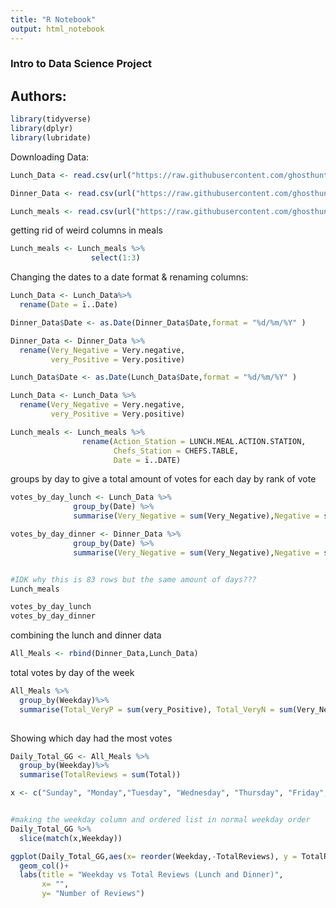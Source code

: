 ---
title: "R Notebook"
output: html_notebook
---
### Intro to Data Science Project
## Authors:


```{r} 
library(tidyverse)
library(dplyr)
library(lubridate)
```

Downloading Data:

```{r}
Lunch_Data <- read.csv(url("https://raw.githubusercontent.com/ghosthunt274/FINAL-Project/main/Lunch%20Data%20WO%20Meals.csv"))
```


```{r}
Dinner_Data <- read.csv(url("https://raw.githubusercontent.com/ghosthunt274/FINAL-Project/main/Dinner_Data_WO_Meals_CSV.csv"))
```

```{r}
Lunch_meals <- read.csv(url("https://raw.githubusercontent.com/ghosthunt274/FINAL-Project/main/Lunch%20Meals%20All.csv"))
```

getting rid of weird columns in meals

```{r}
Lunch_meals <- Lunch_meals %>%
                  select(1:3)
```


Changing the dates to a date format & renaming columns:



```{r}
Lunch_Data <- Lunch_Data%>%
  rename(Date = ï..Date)

Dinner_Data$Date <- as.Date(Dinner_Data$Date,format = "%d/%m/%Y" )

Dinner_Data <- Dinner_Data %>%
  rename(Very_Negative = Very.negative,
         very_Positive = Very.positive)

Lunch_Data$Date <- as.Date(Lunch_Data$Date,format = "%d/%m/%Y" )

Lunch_Data <- Lunch_Data %>%
  rename(Very_Negative = Very.negative,
         very_Positive = Very.positive)

Lunch_meals <- Lunch_meals %>%
                rename(Action_Station = LUNCH.MEAL.ACTION.STATION,
                       Chefs_Station = CHEFS.TABLE,
                       Date = ï..DATE)

```


groups by day to give a total amount of votes for each day by rank of vote

```{r}
votes_by_day_lunch <- Lunch_Data %>%
              group_by(Date) %>%
              summarise(Very_Negative = sum(Very_Negative),Negative = sum(Negative),Positive = sum(Positive), very_Positive =    sum(very_Positive) ,Total= sum(Total))

votes_by_day_dinner <- Dinner_Data %>%
              group_by(Date) %>%
              summarise(Very_Negative = sum(Very_Negative),Negative = sum(Negative),Positive = sum(Positive), very_Positive =    sum(very_Positive) ,Total= sum(Total))


#IDK why this is 83 rows but the same amount of days??? 
Lunch_meals
```

```{r}
votes_by_day_lunch
votes_by_day_dinner
```

combining the lunch and dinner data

```{r}
All_Meals <- rbind(Dinner_Data,Lunch_Data)
```

total votes by day of the week

```{r}
All_Meals %>%
  group_by(Weekday)%>%
  summarise(Total_VeryP = sum(very_Positive), Total_VeryN = sum(Very_Negative),Total_N = sum(Negative),Total_P=sum(Positive))
  
```
Showing which day had the most votes

```{r}
Daily_Total_GG <- All_Meals %>%
  group_by(Weekday)%>%
  summarise(TotalReviews = sum(Total))

x <- c("Sunday", "Monday","Tuesday", "Wednesday", "Thursday", "Friday", "Saturday")


#making the weekday column and ordered list in normal weekday order
Daily_Total_GG %>%
  slice(match(x,Weekday))

ggplot(Daily_Total_GG,aes(x= reorder(Weekday,-TotalReviews), y = TotalReviews)) +
  geom_col()+
  labs(title = "Weekday vs Total Reviews (Lunch and Dinner)",
       x= "",
       y= "Number of Reviews")
```



